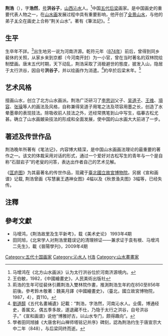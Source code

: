 {{Infobox Artist
|name          = 荆浩
| image=Jing Hao.Mount Kuanglu. National Palace Museum, Taipei, Taiwan.jpg
| caption=[[匡庐图|匡庐图]].[[臺北|臺北]][[國立故宮博物院|國立故宮博物院]]
|birthname     =
|birthdate     = 不详
|location      = [[山西|山西]][[沁水|沁水]]
|deathdate     = 
|deathplace    = 
|nationality   = 中国
|field         = [[山水画|山水画]]
|training      = 
|movement      =[[全景山水|全景山水]]， 荆关山水
|works         = 《匡庐图》， 《笔法记》一卷
|patrons       = 
|influenced by = [[李思训|李思训]]父子、[[吴道子|吴道子]]、[[王维|王维]]、[[项容|项容]]、[[张璪|张璪]]
|influenced    = [[关仝|关仝]]
|}}
'''荆浩'''（{{bd|？850年||？911年||catIdx=J荆}}），字'''浩然'''，[[号|号]]'''洪谷子'''，[[山西|山西]][[沁水|沁水]]人。<ref>马增鸿在《北方山水画派》认为太行洪谷位於河南济源境内。</ref>中国[[五代|五代]][[后梁|后梁]]画家。是中国画史的重要代表人物之一，在[[山水画|山水画]]发展过程中具有重要影响，他开创了[[全景山水|全景山水]]，与他的弟子[[关仝|关仝]]在画史上合称“荆关山水”。著有《筆法記》。<ref name=王>王伯敏，1982，《中國繪畫史》，人民美術出版社</ref>{{rp|233-234}}

== 生平 ==
生卒年不詳。<ref>荊浩的生年可從裴休引薦荆浩入雙林院作畫，推測荆浩生年約在850至856年前後。參考鈴木敬著：魏美月譯《中國繪畫史》，（臺北，國立故宮博物院，1987，4），頁110。</ref>出生地另一说为河南济源。乾符元年（[[874年|874年]]）前后，曾得到同乡裴休的关照，从家乡来到京都（今河南开封）为一小官，曾在当时著名的双林院绘制壁画。唐末五代时期，天下动乱，荆浩采取了消极避世的態度，披发入山，隐居于太行洪谷，因自号'''洪谷子'''，并以绘画作为消遣。<ref>[[劉道醇|劉道醇]]《五代名畫補遺》記載：“荆浩，字浩然，河南沁水人。业儒，博通经史，善属文。偶五季多故，遂退藏不仕，乃隐于太行之洪谷，自号洪谷子。”《宣和画谱》说他“博雅好古，以山水专门，颇得趣向”。</ref>約卒於后梁末年。<ref>學者田同旭據《大唐舍利山禅师塔铭记并序》碑刻，認為荆浩约生于唐宣宗大中二年（848），与后梁同终而逝。</ref>

== 艺术风格 ==
擅画山水，创立了北方山水画派。荆浩广泛研习了[[李思训|李思训]]父子、[[吴道子|吴道子]]、[[王维|王维]]、[[項容|項容]]、[[张璪|张璪]]等人的画法及风格，自称兼得吴道子用笔之法及项容用墨之长，创造了水晕墨章的表现技法。除吸收前人技法之外，还经常携笔到山中写生，临摹古松尤甚。确立了山水画皴染技法的形成和全面发展，使中国的山水画大大前进了一步。

== 著述及传世作品 ==
荆浩晚年所著有《笔法记》，内容博大精深，是中国山水画画法理论的最重要的著作之一。该文的体裁采用对话的形式，通过一个爱好对古松写生的青年与一个是自称“石鼓岩子”的老叟的问答，表达出作者自己的艺术见解。

《[[匡庐图|匡庐图]]》为其最著名的传世作品，现藏于[[臺北|臺北]][[國立故宮博物院|國立故宮博物院]]。另据《宣和画谱》记载, 荆浩曾画《写慧襄王遇神女图》4幅以及《秋景渔夫图》3幅等，已经失传。

==注釋==
{{reflist}}

==參考文獻==
* 马增鸿，《荆浩故里及生平新考》，载《美术史论》 1993年4期
*田同旭，《北宋学人对荆浩里籍误记的清理辨证——兼求证于袁有根、马增鸿二先生》，載《晉陽學刋》，2009年4期
{{wikisource|畫山水賦 (四庫全書本)}}{{wikisource|筆法記}}
{{DEFAULTSORT:J}}
[[Category:五代十国画家|Category:五代十国画家]]
[[Category:沁水人|Category:沁水人]]
[[Category:荆姓|H浩]]
[[Category:山水畫畫家|Category:山水畫畫家]]